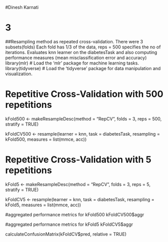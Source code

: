 #Dinesh Karnati 

# 3
##Resampling method as repeated cross-validation. There were 3 subsets(folds) Each fold has 1/3 of the data, reps = 500 specifies the no of iterations.  Evaluates knn learner on the diabetesTask and also computing performance measures (mean misclassification error and accuracy)
library(mlr)           # Load the 'mlr' package for machine learning tasks.
library(tidyverse)     # Load the 'tidyverse' package for data manipulation and visualization.

# Repetitive Cross-Validation with 500 repetitions
kFold500 <- makeResampleDesc(method = "RepCV", folds = 3, reps = 500, 
                             stratify = TRUE)

kFoldCV500 <- resample(learner = knn, task = diabetesTask, 
                       resampling = kFold500, measures = list(mmce, acc))

# Repetitive Cross-Validation with 5 repetitions
kFold5 <- makeResampleDesc(method = "RepCV", folds = 3, reps = 5, 
                           stratify = TRUE)

kFoldCV5 <- resample(learner = knn, task = diabetesTask, 
                     resampling = kFold5, measures = list(mmce, acc))
                     
#aggregated performance metrics for kFold500
kFoldCV500$aggr

#aggregated performance metrics for kFold5
kFoldCV5$aggr 

calculateConfusionMatrix(kFoldCV$pred, relative = TRUE)
